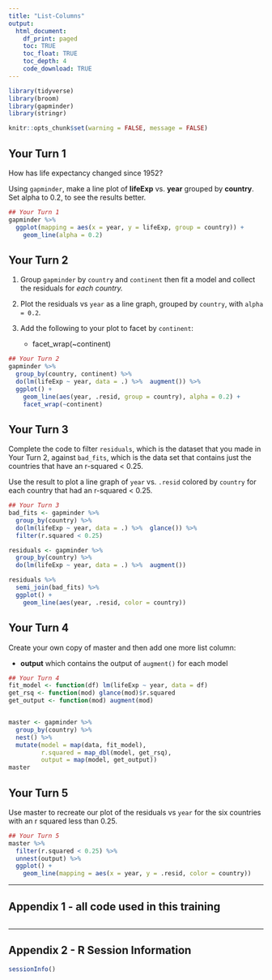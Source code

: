 ```yaml
---
title: "List-Columns"
output:
  html_document:
    df_print: paged
    toc: TRUE
    toc_float: TRUE
    toc_depth: 4
    code_download: TRUE
---
```


```r
library(tidyverse)
library(broom)
library(gapminder)
library(stringr)

knitr::opts_chunk$set(warning = FALSE, message = FALSE)
```

## Your Turn 1

How has life expectancy changed since 1952?

Using `gapminder`, make a line plot of **lifeExp** vs. **year** grouped by **country**. Set alpha to 0.2, to see the results better.

```r
## Your Turn 1
gapminder %>% 
  ggplot(mapping = aes(x = year, y = lifeExp, group = country)) +
    geom_line(alpha = 0.2)

```

## Your Turn 2

1. Group `gapminder` by `country` and `continent` then fit a model and collect the residuals for *each country.*

2. Plot the residuals vs `year` as a line graph, grouped by `country`, with `alpha = 0.2`.

3. Add the following to your plot to facet by `continent`:

    + facet_wrap(~continent)

```r
## Your Turn 2
gapminder %>% 
  group_by(country, continent) %>% 
  do(lm(lifeExp ~ year, data = .) %>%  augment()) %>%  
  ggplot() +
    geom_line(aes(year, .resid, group = country), alpha = 0.2) +
    facet_wrap(~continent)

```

## Your Turn 3

Complete the code to filter `residuals`, which is the dataset that you made in Your Turn 2, against `bad_fits`, which is the data set that contains just the countries that have an r-squared < 0.25.

Use the result to plot a line graph of `year` vs. `.resid` colored by `country` for each country that had an r-squared < 0.25.

```r
## Your Turn 3
bad_fits <- gapminder %>% 
  group_by(country) %>% 
  do(lm(lifeExp ~ year, data = .) %>%  glance()) %>% 
  filter(r.squared < 0.25) 

residuals <- gapminder %>% 
  group_by(country) %>% 
  do(lm(lifeExp ~ year, data = .) %>%  augment()) 

residuals %>% 
  semi_join(bad_fits) %>% 
  ggplot() +
    geom_line(aes(year, .resid, color = country))


```

## Your Turn 4

Create your own copy of master and then add one more list column: 

* **output** which contains the output of `augment()` for each model

```r
## Your Turn 4
fit_model <- function(df) lm(lifeExp ~ year, data = df)
get_rsq <- function(mod) glance(mod)$r.squared
get_output <- function(mod) augment(mod)


master <- gapminder %>% 
  group_by(country) %>% 
  nest() %>% 
  mutate(model = map(data, fit_model),
         r.squared = map_dbl(model, get_rsq),
         output = map(model, get_output))
master

```

## Your Turn 5

Use master to recreate our plot of the residuals vs `year` for the six countries with an r squared less than 0.25.

```r
## Your Turn 5
master %>%
  filter(r.squared < 0.25) %>%
  unnest(output) %>%
  ggplot() +
    geom_line(mapping = aes(x = year, y = .resid, color = country))

```


*** 
## Appendix 1 - all code used in this training
```r
```

***
## Appendix 2 - R Session Information

```r
sessionInfo()
```